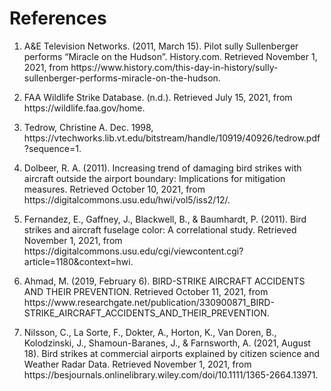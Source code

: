 # References {-}

1. A&E Television Networks. (2011, March 15). Pilot sully Sullenberger performs "Miracle on the Hudson". History.com. Retrieved November 1, 2021, from https://www.history.com/this-day-in-history/sully-sullenberger-performs-miracle-on-the-hudson.

2. FAA Wildlife Strike Database. (n.d.). Retrieved July 15, 2021, from https://wildlife.faa.gov/home. 

3. Tedrow, Christine A. Dec. 1998, https://vtechworks.lib.vt.edu/bitstream/handle/10919/40926/tedrow.pdf?sequence=1. 

4. Dolbeer, R. A. (2011). Increasing trend of damaging bird strikes with aircraft outside the airport boundary: Implications for mitigation measures. Retrieved October 10, 2021, from https://digitalcommons.usu.edu/hwi/vol5/iss2/12/. 

5. Fernandez, E., Gaffney, J., Blackwell, B., & Baumhardt, P. (2011). Bird strikes and aircraft fuselage color: A correlational study. Retrieved November 1, 2021, from https://digitalcommons.usu.edu/cgi/viewcontent.cgi?article=1180&context=hwi. 

6. Ahmad, M. (2019, February 6). BIRD-STRIKE AIRCRAFT ACCIDENTS AND THEIR PREVENTION. Retrieved October 11, 2021, from https://www.researchgate.net/publication/330900871_BIRD-STRIKE_AIRCRAFT_ACCIDENTS_AND_THEIR_PREVENTION.

7. Nilsson, C., La Sorte, F., Dokter, A., Horton, K., Van Doren, B., Kolodzinski, J., Shamoun-Baranes, J., & Farnsworth, A. (2021, August 18). Bird strikes at commercial airports explained by citizen science and Weather Radar Data. Retrieved November 1, 2021, from https://besjournals.onlinelibrary.wiley.com/doi/10.1111/1365-2664.13971.


 
 


